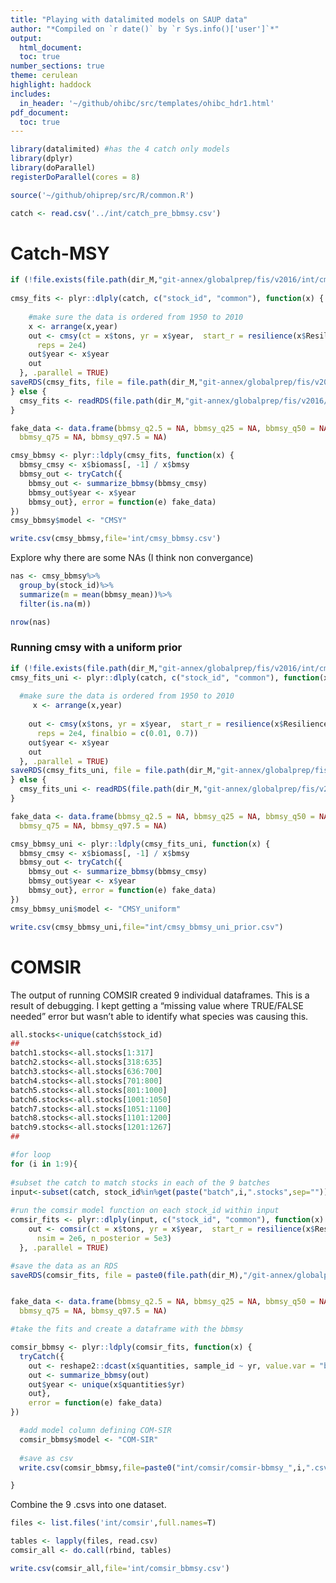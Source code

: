 ```yaml
---
title: "Playing with datalimited models on SAUP data"
author: "*Compiled on `r date()` by `r Sys.info()['user']`*"
output: 
  html_document:
  toc: true
number_sections: true
theme: cerulean
highlight: haddock
includes: 
  in_header: '~/github/ohibc/src/templates/ohibc_hdr1.html'
pdf_document:
  toc: true
---
```


```r

library(datalimited) #has the 4 catch only models
library(dplyr)
library(doParallel)
registerDoParallel(cores = 8)

source('~/github/ohiprep/src/R/common.R')

```


```r

catch <- read.csv('../int/catch_pre_bbmsy.csv')

```

# Catch-MSY

```r

if (!file.exists(file.path(dir_M,"git-annex/globalprep/fis/v2016/int/cmsy-fits.rds"))) {
  
cmsy_fits <- plyr::dlply(catch, c("stock_id", "common"), function(x) {
  
    #make sure the data is ordered from 1950 to 2010
    x <- arrange(x,year)
    out <- cmsy(ct = x$tons, yr = x$year,  start_r = resilience(x$Resilience[1]), 
      reps = 2e4)
    out$year <- x$year
    out
  }, .parallel = TRUE)
saveRDS(cmsy_fits, file = file.path(dir_M,"git-annex/globalprep/fis/v2016/int/cmsy-fits.rds"))
} else {
  cmsy_fits <- readRDS(file.path(dir_M,"git-annex/globalprep/fis/v2016/int/cmsy-fits.rds"))
}

fake_data <- data.frame(bbmsy_q2.5 = NA, bbmsy_q25 = NA, bbmsy_q50 = NA, 
  bbmsy_q75 = NA, bbmsy_q97.5 = NA)

cmsy_bbmsy <- plyr::ldply(cmsy_fits, function(x) {
  bbmsy_cmsy <- x$biomass[, -1] / x$bmsy
  bbmsy_out <- tryCatch({
    bbmsy_out <- summarize_bbmsy(bbmsy_cmsy)
    bbmsy_out$year <- x$year
    bbmsy_out}, error = function(e) fake_data)
})
cmsy_bbmsy$model <- "CMSY"

write.csv(cmsy_bbmsy,file='int/cmsy_bbmsy.csv')

```

Explore why there are some NAs (I think non convergance)

```r

nas <- cmsy_bbmsy%>%
  group_by(stock_id)%>%
  summarize(m = mean(bbmsy_mean))%>%
  filter(is.na(m))

nrow(nas)

```


### Running cmsy with a uniform prior

```r

if (!file.exists(file.path(dir_M,"git-annex/globalprep/fis/v2016/int/cmsy-fits-uni-prior.rds"))) {
cmsy_fits_uni <- plyr::dlply(catch, c("stock_id", "common"), function(x) {
  
  #make sure the data is ordered from 1950 to 2010
     x <- arrange(x,year)
     
    out <- cmsy(x$tons, yr = x$year,  start_r = resilience(x$Resilience[1]), 
      reps = 2e4, finalbio = c(0.01, 0.7))
    out$year <- x$year
    out
  }, .parallel = TRUE)
saveRDS(cmsy_fits_uni, file = file.path(dir_M,"git-annex/globalprep/fis/v2016/int/cmsy-fits-uni-prior.rds"))
} else {
  cmsy_fits_uni <- readRDS(file.path(dir_M,"git-annex/globalprep/fis/v2016/int/cmsy-fits-uni-prior.rds"))
}

fake_data <- data.frame(bbmsy_q2.5 = NA, bbmsy_q25 = NA, bbmsy_q50 = NA, 
  bbmsy_q75 = NA, bbmsy_q97.5 = NA)

cmsy_bbmsy_uni <- plyr::ldply(cmsy_fits_uni, function(x) {
  bbmsy_cmsy <- x$biomass[, -1] / x$bmsy
  bbmsy_out <- tryCatch({
    bbmsy_out <- summarize_bbmsy(bbmsy_cmsy)
    bbmsy_out$year <- x$year
    bbmsy_out}, error = function(e) fake_data)
})
cmsy_bbmsy_uni$model <- "CMSY_uniform"

write.csv(cmsy_bbmsy_uni,file="int/cmsy_bbmsy_uni_prior.csv")

```


# COMSIR

The output of running COMSIR created 9 individual dataframes. This is a result of debugging. I kept getting a "missing value where TRUE/FALSE needed" error but wasn't able to identify what species was causing this.

```r

all.stocks<-unique(catch$stock_id)
##
batch1.stocks<-all.stocks[1:317]
batch2.stocks<-all.stocks[318:635]
batch3.stocks<-all.stocks[636:700]
batch4.stocks<-all.stocks[701:800]
batch5.stocks<-all.stocks[801:1000]
batch6.stocks<-all.stocks[1001:1050]
batch7.stocks<-all.stocks[1051:1100]
batch8.stocks<-all.stocks[1101:1200]
batch9.stocks<-all.stocks[1201:1267]
##

#for loop
for (i in 1:9){
  
#subset the catch to match stocks in each of the 9 batches  
input<-subset(catch, stock_id%in%get(paste("batch",i,".stocks",sep="")))
  
#run the comsir model function on each stock_id within input
comsir_fits <- plyr::dlply(input, c("stock_id", "common"), function(x) {
    out <- comsir(ct = x$tons, yr = x$year,  start_r = resilience(x$Resilience[1]), 
      nsim = 2e6, n_posterior = 5e3)
  }, .parallel = TRUE)

#save the data as an RDS
saveRDS(comsir_fits, file = paste0(file.path(dir_M),"/git-annex/globalprep/fis/v2016/int/comsir-fits_",i,".rds"))


fake_data <- data.frame(bbmsy_q2.5 = NA, bbmsy_q25 = NA, bbmsy_q50 = NA, 
  bbmsy_q75 = NA, bbmsy_q97.5 = NA)

#take the fits and create a dataframe with the bbmsy

comsir_bbmsy <- plyr::ldply(comsir_fits, function(x) {
  tryCatch({
    out <- reshape2::dcast(x$quantities, sample_id ~ yr, value.var = "bbmsy")[,-1]
    out <- summarize_bbmsy(out)
    out$year <- unique(x$quantities$yr)
    out}, 
    error = function(e) fake_data)
})

  #add model column defining COM-SIR
  comsir_bbmsy$model <- "COM-SIR"
  
  #save as csv
  write.csv(comsir_bbmsy,file=paste0("int/comsir/comsir-bbmsy_",i,".csv"))

} 

```


Combine the 9 .csvs into one dataset.
```r

files <- list.files('int/comsir',full.names=T)

tables <- lapply(files, read.csv)
comsir_all <- do.call(rbind, tables)

write.csv(comsir_all,file='int/comsir_bbmsy.csv')

```






